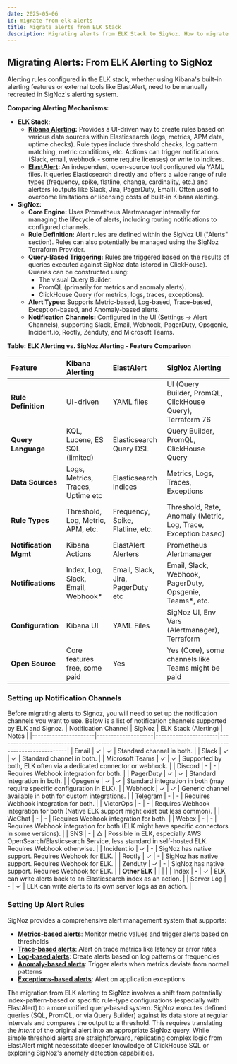 ```yaml
---
date: 2025-05-06
id: migrate-from-elk-alerts
title: Migrate alerts from ELK Stack
description: Migrating alerts from ELK Stack to SigNoz. How to migrate alerts from ELK to SigNoz.
---
```

## **Migrating Alerts: From ELK Alerting to SigNoz**

Alerting rules configured in the ELK stack, whether using Kibana's built-in alerting features or external tools like ElastAlert, need to be manually recreated in SigNoz's alerting system.

**Comparing Alerting Mechanisms:**

* **ELK Stack:**  
  * **[Kibana Alerting](https://www.elastic.co/kibana/alerting):** Provides a UI-driven way to create rules based on various data sources within Elasticsearch (logs, metrics, APM data, uptime checks). Rule types include threshold checks, log pattern matching, metric conditions, etc. Actions can trigger notifications (Slack, email, webhook \- some require licenses) or write to indices.
  * **[ElastAlert](https://elastalert.readthedocs.io/en/latest/):** An independent, open-source tool configured via YAML files. It queries Elasticsearch directly and offers a wide range of rule types (frequency, spike, flatline, change, cardinality, etc.) and alerters (outputs like Slack, Jira, PagerDuty, Email). Often used to overcome limitations or licensing costs of built-in Kibana alerting.
* **SigNoz:**  
  * **Core Engine:** Uses Prometheus Alertmanager internally for managing the lifecycle of alerts, including routing notifications to configured channels.
  * **Rule Definition:** Alert rules are defined within the SigNoz UI ("Alerts" section). Rules can also potentially be managed using the SigNoz Terraform Provider.
  * **Query-Based Triggering:** Rules are triggered based on the results of queries executed against SigNoz data (stored in ClickHouse). Queries can be constructed using:
    * The visual Query Builder.
    * PromQL (primarily for metrics and anomaly alerts).
    * ClickHouse Query (for metrics, logs, traces, exceptions).
  * **Alert Types:** Supports Metric-based, Log-based, Trace-based, Exception-based, and Anomaly-based alerts.
  * **Notification Channels:** Configured in the UI (Settings \-\> Alert Channels), supporting Slack, Email, Webhook, PagerDuty, Opsgenie, Incident.io, Rootly, Zenduty, and Microsoft Teams.

**Table: ELK Alerting vs. SigNoz Alerting \- Feature Comparison**

| Feature | Kibana Alerting | ElastAlert | SigNoz Alerting |
| :---- | :---- | :---- | :---- |
| **Rule Definition** | UI-driven | YAML files | UI (Query Builder, PromQL, ClickHouse Query), Terraform 76 |
| **Query Language** | KQL, Lucene, ES SQL (limited) | Elasticsearch Query DSL | Query Builder, PromQL, ClickHouse Query |
| **Data Sources** | Logs, Metrics, Traces, Uptime etc | Elasticsearch Indices | Metrics, Logs, Traces, Exceptions |
| **Rule Types** | Threshold, Log, Metric, APM, etc. | Frequency, Spike, Flatline, etc. | Threshold, Rate, Anomaly (Metric, Log, Trace, Exception based) |
| **Notification Mgmt** | Kibana Actions | ElastAlert Alerters | Prometheus Alertmanager |
| **Notifications** | Index, Log, Slack, Email, Webhook\* | Email, Slack, Jira, PagerDuty etc | Email, Slack, Webhook, PagerDuty, Opsgenie, Teams\*, etc. |
| **Configuration** | Kibana UI | YAML Files | SigNoz UI, Env Vars (Alertmanager), Terraform |
| **Open Source** | Core features free, some paid | Yes | Yes (Core), some channels like Teams might be paid |

### Setting up Notification Channels

Before migrating alerts to Signoz, you will need to set up the notification channels you want to use. Below is a list of notification channels supported by ELK and Signoz.
| Notification Channel | SigNoz             | ELK Stack (Alerting) | Notes                                                                                                |
|----------------------|--------------------|----------------------|------------------------------------------------------------------------------------------------------|
| Email                | ✓                  | ✓                    | Standard channel in both.                                                                            |
| Slack                | ✓                  | ✓                    | Standard channel in both.                                                                            |
| Microsoft Teams      | ✓                  | ✓                    | Supported by both, ELK often via a dedicated connector or webhook.                                   |
| Discord              | -                  | -                    | Requires Webhook integration for both.                                                               |
| PagerDuty            | ✓                  | ✓                    | Standard integration in both.                                                                        |
| Opsgenie             | ✓                  | ✓                    | Standard integration in both (may require specific configuration in ELK).                            |
| Webhook              | ✓                  | ✓                    | Generic channel available in both for custom integrations.                                           |
| Telegram             | -                  | -                    | Requires Webhook integration for both.                                                               |
| VictorOps            | -                  | -                    | Requires Webhook integration for both (Native ELK support might exist but less common).             |
| WeChat               | -                  | -                    | Requires Webhook integration for both.                                                               |
| Webex                | -                  | -                    | Requires Webhook integration for both (ELK might have specific connectors in some versions).          |
| SNS                  | -                  | △                    | Possible in ELK, especially AWS OpenSearch/Elasticsearch Service, less standard in self-hosted ELK. Requires Webhook otherwise. |
| Incident.io          | ✓                  | -                    | SigNoz has native support. Requires Webhook for ELK.                                                 |
| Rootly               | ✓                  | -                    | SigNoz has native support. Requires Webhook for ELK.                                                 |
| Zenduty              | ✓                  | -                    | SigNoz has native support. Requires Webhook for ELK.                                                 |
| **Other ELK**        |                    |                      |                                                                                                      |
| Index                | -                  | ✓                    | ELK can write alerts back to an Elasticsearch index as an action.                                    |
| Server Log           | -                  | ✓                    | ELK can write alerts to its own server logs as an action.                                            |


### Setting Up Alert Rules

SigNoz provides a comprehensive alert management system that supports:

- **[Metrics-based alerts](/docs/alerts-management/metrics-based-alerts/)**: Monitor metric values and trigger alerts based on thresholds
- **[Trace-based alerts](/docs/alerts-management/trace-based-alerts/)**: Alert on trace metrics like latency or error rates
- **[Log-based alerts](/docs/alerts-management/log-based-alerts/)**: Create alerts based on log patterns or frequencies
- **[Anomaly-based alerts](/docs/alerts-management/anomaly-based-alerts/)**: Trigger alerts when metrics deviate from normal patterns
- **[Exceptions-based alerts](/docs/alerts-management/exceptions-based-alerts/)**: Alert on application exceptions


The migration from ELK alerting to SigNoz involves a shift from potentially index-pattern-based or specific rule-type configurations (especially with ElastAlert) to a more unified query-based system. SigNoz executes defined queries (SQL, PromQL, or via Query Builder) against its data store at regular intervals and compares the output to a threshold. This requires translating the *intent* of the original alert into an appropriate SigNoz query. While simple threshold alerts are straightforward, replicating complex logic from ElastAlert might necessitate deeper knowledge of ClickHouse SQL or exploring SigNoz's anomaly detection capabilities.
